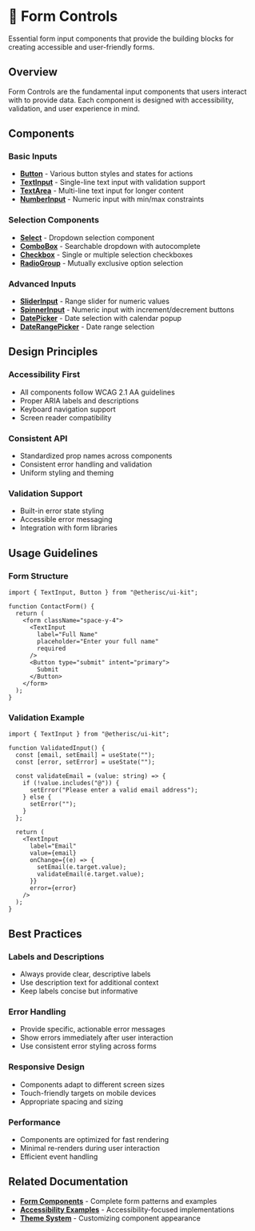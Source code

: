 
<Meta title="Form Controls/Overview" />

# 🧱 Form Controls

Essential form input components that provide the building blocks for creating accessible and user-friendly forms.

## Overview

Form Controls are the fundamental input components that users interact with to provide data. Each component is designed with accessibility, validation, and user experience in mind.

## Components

### Basic Inputs

- **[Button](/docs/form-controls-button--docs)** - Various button styles and states for actions
- **[TextInput](/docs/form-controls-textinput--docs)** - Single-line text input with validation support
- **[TextArea](/docs/form-controls-textarea--docs)** - Multi-line text input for longer content
- **[NumberInput](/docs/form-controls-numberinput--docs)** - Numeric input with min/max constraints

### Selection Components

- **[Select](/docs/form-controls-select--docs)** - Dropdown selection component
- **[ComboBox](/docs/form-controls-combobox--docs)** - Searchable dropdown with autocomplete
- **[Checkbox](/docs/form-controls-checkbox--docs)** - Single or multiple selection checkboxes
- **[RadioGroup](/docs/form-controls-radiogroup--docs)** - Mutually exclusive option selection

### Advanced Inputs

- **[SliderInput](/docs/form-controls-sliderinput--docs)** - Range slider for numeric values
- **[SpinnerInput](/docs/form-controls-spinnerinput--docs)** - Numeric input with increment/decrement buttons
- **[DatePicker](/docs/form-controls-datepicker--docs)** - Date selection with calendar popup
- **[DateRangePicker](/docs/form-controls-daterangepicker--docs)** - Date range selection

## Design Principles

### Accessibility First
- All components follow WCAG 2.1 AA guidelines
- Proper ARIA labels and descriptions
- Keyboard navigation support
- Screen reader compatibility

### Consistent API
- Standardized prop names across components
- Consistent error handling and validation
- Uniform styling and theming

### Validation Support
- Built-in error state styling
- Accessible error messaging
- Integration with form libraries

## Usage Guidelines

### Form Structure
```tsx
import { TextInput, Button } from "@etherisc/ui-kit";

function ContactForm() {
  return (
    <form className="space-y-4">
      <TextInput
        label="Full Name"
        placeholder="Enter your full name"
        required
      />
      <Button type="submit" intent="primary">
        Submit
      </Button>
    </form>
  );
}
```

### Validation Example
```tsx
import { TextInput } from "@etherisc/ui-kit";

function ValidatedInput() {
  const [email, setEmail] = useState("");
  const [error, setError] = useState("");

  const validateEmail = (value: string) => {
    if (!value.includes("@")) {
      setError("Please enter a valid email address");
    } else {
      setError("");
    }
  };

  return (
    <TextInput
      label="Email"
      value={email}
      onChange={(e) => {
        setEmail(e.target.value);
        validateEmail(e.target.value);
      }}
      error={error}
    />
  );
}
```

## Best Practices

### Labels and Descriptions
- Always provide clear, descriptive labels
- Use description text for additional context
- Keep labels concise but informative

### Error Handling
- Provide specific, actionable error messages
- Show errors immediately after user interaction
- Use consistent error styling across forms

### Responsive Design
- Components adapt to different screen sizes
- Touch-friendly targets on mobile devices
- Appropriate spacing and sizing

### Performance
- Components are optimized for fast rendering
- Minimal re-renders during user interaction
- Efficient event handling

## Related Documentation

- **[Form Components](/docs/form-components-overview--docs)** - Complete form patterns and examples
- **[Accessibility Examples](/docs/form-components-a11y-examples--docs)** - Accessibility-focused implementations
- **[Theme System](/docs/theme-system--docs)** - Customizing component appearance 